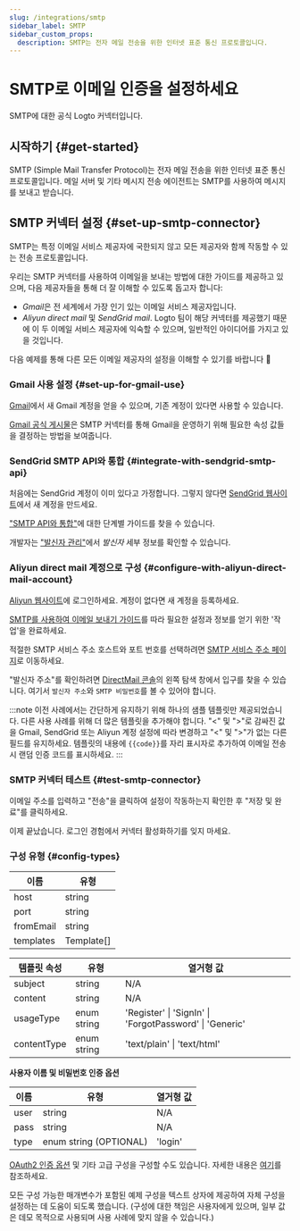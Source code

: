 ```yaml
---
slug: /integrations/smtp
sidebar_label: SMTP
sidebar_custom_props:
  description: SMTP는 전자 메일 전송을 위한 인터넷 표준 통신 프로토콜입니다.
---
```



# SMTP로 이메일 인증을 설정하세요

SMTP에 대한 공식 Logto 커넥터입니다.

<GuideTip />

## 시작하기 \{#get-started}

SMTP (Simple Mail Transfer Protocol)는 전자 메일 전송을 위한 인터넷 표준 통신 프로토콜입니다. 메일 서버 및 기타 메시지 전송 에이전트는 SMTP를 사용하여 메시지를 보내고 받습니다.

## SMTP 커넥터 설정 \{#set-up-smtp-connector}

SMTP는 특정 이메일 서비스 제공자에 국한되지 않고 모든 제공자와 함께 작동할 수 있는 전송 프로토콜입니다.

우리는 SMTP 커넥터를 사용하여 이메일을 보내는 방법에 대한 가이드를 제공하고 있으며, 다음 제공자들을 통해 더 잘 이해할 수 있도록 돕고자 합니다:

- *Gmail*은 전 세계에서 가장 인기 있는 이메일 서비스 제공자입니다.
- _Aliyun direct mail_ 및 _SendGrid mail_. Logto 팀이 해당 커넥터를 제공했기 때문에 이 두 이메일 서비스 제공자에 익숙할 수 있으며, 일반적인 아이디어를 가지고 있을 것입니다.

다음 예제를 통해 다른 모든 이메일 제공자의 설정을 이해할 수 있기를 바랍니다 :rocket:

### Gmail 사용 설정 \{#set-up-for-gmail-use}

[Gmail](https://mail.google.com/)에서 새 Gmail 계정을 얻을 수 있으며, 기존 계정이 있다면 사용할 수 있습니다.

[Gmail 공식 게시물](https://support.google.com/a/answer/176600)은 SMTP 커넥터를 통해 Gmail을 운영하기 위해 필요한 속성 값들을 결정하는 방법을 보여줍니다.

### SendGrid SMTP API와 통합 \{#integrate-with-sendgrid-smtp-api}

처음에는 SendGrid 계정이 이미 있다고 가정합니다. 그렇지 않다면 [SendGrid 웹사이트](https://app.sendgrid.com/)에서 새 계정을 만드세요.

["SMTP API와 통합"](https://docs.sendgrid.com/for-developers/sending-email/integrating-with-the-smtp-api)에 대한 단계별 가이드를 찾을 수 있습니다.

개발자는 ["발신자 관리"](https://mc.sendgrid.com/senders)에서 _발신자_ 세부 정보를 확인할 수 있습니다.

### Aliyun direct mail 계정으로 구성 \{#configure-with-aliyun-direct-mail-account}

[Aliyun 웹사이트](https://cn.aliyun.com/)에 로그인하세요. 계정이 없다면 새 계정을 등록하세요.

[SMTP를 사용하여 이메일 보내기 가이드](https://www.alibabacloud.com/help/en/directmail/latest/send-emails-using-smtp)를 따라 필요한 설정과 정보를 얻기 위한 '작업'을 완료하세요.

적절한 SMTP 서비스 주소 호스트와 포트 번호를 선택하려면 [SMTP 서비스 주소 페이지](https://www.alibabacloud.com/help/en/directmail/latest/smtp-service-address)로 이동하세요.

"발신자 주소"를 확인하려면 [DirectMail 콘솔](https://dm.console.aliyun.com/)의 왼쪽 탐색 창에서 입구를 찾을 수 있습니다. 여기서 `발신자 주소`와 `SMTP 비밀번호`를 볼 수 있어야 합니다.

:::note
이전 사례에서는 간단하게 유지하기 위해 하나의 샘플 템플릿만 제공되었습니다. 다른 사용 사례를 위해 더 많은 템플릿을 추가해야 합니다.
"\<" 및 ">"로 감싸진 값을 Gmail, SendGrid 또는 Aliyun 계정 설정에 따라 변경하고 "\<" 및 ">"가 없는 다른 필드를 유지하세요.
템플릿의 내용에 `{{code}}`를 자리 표시자로 추가하여 이메일 전송 시 랜덤 인증 코드를 표시하세요.
:::

### SMTP 커넥터 테스트 \{#test-smtp-connector}

이메일 주소를 입력하고 "전송"을 클릭하여 설정이 작동하는지 확인한 후 "저장 및 완료"를 클릭하세요.

이제 끝났습니다. <MainSiteUrl href="/connectors/email-connectors/#enable-email-address-for-end-user-flows">로그인 경험에서 커넥터 활성화하기</MainSiteUrl>를 잊지 마세요.

### 구성 유형 \{#config-types}

| 이름      | 유형       |
| --------- | ---------- |
| host      | string     |
| port      | string     |
| fromEmail | string     |
| templates | Template[] |

| 템플릿 속성 | 유형        | 열거형 값                                               |
| ----------- | ----------- | ------------------------------------------------------- |
| subject     | string      | N/A                                                     |
| content     | string      | N/A                                                     |
| usageType   | enum string | 'Register' \| 'SignIn' \| 'ForgotPassword' \| 'Generic' |
| contentType | enum string | 'text/plain' \| 'text/html'                             |

**사용자 이름 및 비밀번호 인증 옵션**

| 이름 | 유형                   | 열거형 값 |
| ---- | ---------------------- | --------- |
| user | string                 | N/A       |
| pass | string                 | N/A       |
| type | enum string (OPTIONAL) | 'login'   |

[OAuth2 인증 옵션](https://nodemailer.com/smtp/oauth2/) 및 기타 고급 구성을 구성할 수도 있습니다. 자세한 내용은 [여기](https://nodemailer.com/smtp/)를 참조하세요.

모든 구성 가능한 매개변수가 포함된 예제 구성을 텍스트 상자에 제공하여 자체 구성을 설정하는 데 도움이 되도록 했습니다. (구성에 대한 책임은 사용자에게 있으며, 일부 값은 데모 목적으로 사용되며 사용 사례에 맞지 않을 수 있습니다.)
